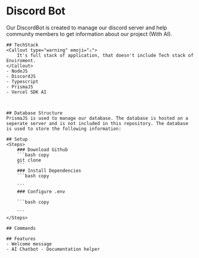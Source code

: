 
# Discord Bot

Our DiscordBot is created to manage our discord server and help community members to get information about our project
(With AI).

    ## TechStack
    <Callout type="warning" emoji="⚠️">
        It's full stack of application, that doesn't include Tech stack of Enviroment.
    </Callout>
    - NodeJS
    - DiscordJS
    - Typescript
    - PrismaJS
    - Vercel SDK AI



    ## Database Structure
    PrismaJS is used to manage our database. The database is hosted on a seperate server and is not included in this repository. The database is used to store the following information:

    ## Setup
    <Steps>
        ### Download Github
        ```bash copy
        git clone
        ```
        ### Install Dependencies
        ```bash copy

        ```
        ### Configure .env

        ```bash copy

        ```
    </Steps>

    ## Commands

    ## Features
    - Welcome message
    - AI Chatbot - Documentation helper
